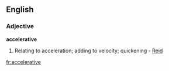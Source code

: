 ==English==

===Adjective===
'''accelerative'''

#Relating to acceleration; adding to velocity; quickening - [[Reid]]

[[fr:accelerative]]